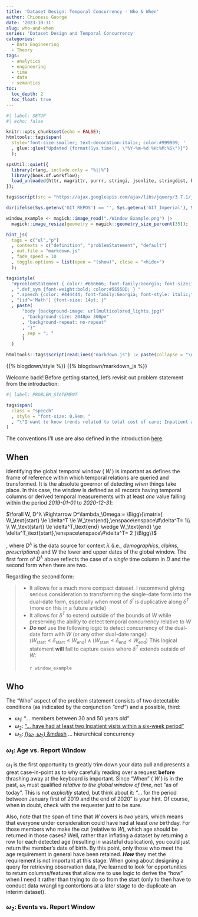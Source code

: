 ```yaml
---
title: 'Dataset Design: Temporal Concurrency - Who & When'
author: Chionesu George
date: '2023-10-31'
slug: who-and-when
series: 'Dataset Design and Temporal Concurrency'
categories:
  - Data Engineering
  - Theory
tags:
  - analytics
  - engineering
  - time
  - data
  - semantics
toc: 
  toc_depth: 2
  toc_float: true
---
```


```r
#| label: SETUP
#| echo: false

knitr::opts_chunk$set(echo = FALSE);
htmltools::tags$span(
  style='font-size:smaller; text-decoration:italic; color:#999999; '
  , glue::glue("Updated {format(Sys.time(), \"%Y-%m-%d %H:%M:%S\")}")
  );

spsUtil::quiet({
  library(rlang, include.only = "%||%")
  library(book.of.workflow); 
  load_unloaded(httr, magrittr, purrr, stringi, jsonlite, stringdist, htmltools, plotly, book.of.utilities, "data.table{+%between%}")
});

tags$script(src = "https://ajax.googleapis.com/ajax/libs/jquery/3.7.1/jquery.min.js");

dir(ifelse(Sys.getenv('GIT_REPOS') == '', Sys.getenv('GIT_Imperial'), Sys.getenv('GIT_REPOS')), pattern = "(javascript|footer).+R$", recursive = TRUE, full.names = TRUE) |> walk(source);

window_example <- magick::image_read("./Window Example.png") |> 
  magick::image_resize(geometry = magick::geometry_size_percent(35));

hint_js(
  tags = c("ul","p")
  , contexts = c("definition", "problemStatement", "default")
  , out.file = "markdown.js"
  , fade_speed = 10
  , toggle.options = list(open = "(show)", close = "<hide>")
  ); 

tags$style(
  "#problemStatement { color: #666666; font-family:Georgia; font-size:14pt; }"
  , ".def_sym {font-weight:bold; color:#5555DD; } "
  , ".speech {color: #444444; font-family:Georgia; font-style: italic;font-size:16pt;  }"
  , "[id^='Math'] {font-size: 14pt; }"
  , paste(
      "body {background-image: url(multicolored_lights.jpg)"
      , "background-size: 2048px 300px"
      , "background-repeat: no-repeat"
      , "}"
      , sep = "; "
      )
  )

htmltools::tags$script(readLines("markdown.js") |> paste(collapse = "\n"));
```

{{% blogdown/style %}}
{{% blogdown/markdown_js %}}

Welcome back!  Before getting started, let's revisit out problem statement from the introduction:

```r
#| label: PROBLEM_STATEMENT

tags$span(
  class = "speech"
  , style = "font-size: 0.9em; "
  , "\"I want to know trends related to total cost of care; Inpatient average lengths of stay; lapses in medication adherence; and member counts for the period between January first of 2019 and the end of 2020. Med lapses should show monthly totals and cumulative monthly totals. Pull members between 30 and 50 years old and have had at least two Inpatient visits within a six-week period. I need to see results by month; all services received and corresponding facilities; and member demographics.\""
)
```

The conventions I'll use are also defined in the introduction [here](../introduction#definitions--conventions){target='_blank'}.

## When

Identifying the global temporal window ( $W$ ) is important as defines the frame of reference within which temporal relations are queried and transformed. It is the absolute governor of detecting *when* things take place.  In this case, the window is defined as all records having temporal columns or derived temporal measurements with at least *one* value falling within the period *2019-01-01* to *2020-12-31*:

[ $\forall W, D^λ \Rightarrow D^\lambda_\Omega:= \Bigg\{\matrix{ W_\text{start} \le \delta^T \le W_\text{end},\enspace\enspace\#\delta^T= 1\\ \\ W_\text{start} \le \delta^T_\text{end} \wedge W_\text{end} \ge \delta^T_\text{start},\enspace\enspace\#\delta^T= 2 }\Bigg\}$ ]{.mathblock}

, where $D^\lambda$ is the data source for context $\lambda$ (i.e., *demographics*, *claims*, *prescriptions*) and $W$ the lower and upper dates of the global window. The first form of $D^\lambda$ above reflects the case of a *single* time column in $D$ and the second form when there are two.

Regarding the second form:

>
- It allows for a much more compact dataset. I recommend giving serious consideration to transforming the single-date form into the dual-date form, especially when most of $\delta^I$ is duplicative along $\delta^T$ (more on this in a future article)
- It allows for $\delta^T$ to extend outside of the bounds of $W$ while preserving the ability to detect temporal concurrency relative to $W$
- ***Do not*** use the following logic to detect concurrency of the dual-date form with $W$ (or any other dual-date range):<br>[ $(W_\text{start} \le \delta_\text{start} \le W_\text{end} ) \wedge (W_\text{start} \le \delta_\text{end} \le W_\text{end})$ ]{.mathblock} This logical statement **will** fail to capture cases where $\delta^T$ extends outside of $W$:<br><br>`r window_example`

## Who

The "Who" aspect of the problem statement consists of two detectable conditions (as indicated by the conjunction *"and"*) and a possible, third:

- $\omega_1$: ["... members between 30 and 50 years old"]{.speech}
- $\omega_2$: ["... have had at least two Inpatient visits within a six-week period"](#omega-2){.speech}
- $\omega_3$: [$f(\omega_1, \omega_2)$ &mdash](#omega-3) ... [hierarchical concurrency]{.speech}

### [ $\omega_1$: Age vs. Report Window]{#omega-1}

$\omega_1$ is the first opportunity to greatly trim down your data pull and presents a great case-in-point as to why carefully reading over a request **before** thrashing away at the keyboard is important.  Since ["When"]{.speech} ( $W$ ) is in the past, $\omega_1$ must qualified *relative to the global window of time*, not ["as of today"]{.speech}. This is not *explicitly* stated, but think about it: ["... for the period between January first of 2019 and the end of 2020"]{.speech} is your hint.  Of course, when in doubt, check with the requester just to be sure. 

Also, note that the span of time that $W$ covers is *two* years, which means that everyone under consideration could have had at least *one* birthday. For those members who make the cut (relative to $W$), which age should be returned in those cases? Well, rather than inflating a dataset by returning a row for each detected age (resulting in wasteful duplication), you could just return the member's date of birth. By this point, only those who meet the age requirement in general have been retained. ***How*** they met the requirement is not important at this stage. When going about designing a query for retrieving observation data, I've learned to look for opportunities to return columns/features that allow me to use logic to derive the ["how"]{.speech} when I need it rather than trying to do so from the start (only to then have to conduct data wrangling contortions at a later stage to de-duplicate an interim dataset).


### [ $\omega_2$: Events vs. Report Window]{#omega-2}